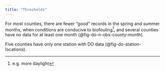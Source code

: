 ```yaml
---
title: "Thresholds"
---
```


For most counties, there are fewer "good" records in the spring and summer months, when conditions are conducive to biofouling[^6], and several counties have no data for at least one month (@fig-do-n-obs-county-month).

[^6]: e.g. more daylight

Five counties have only one station with DO data (@fig-do-station-locations). 